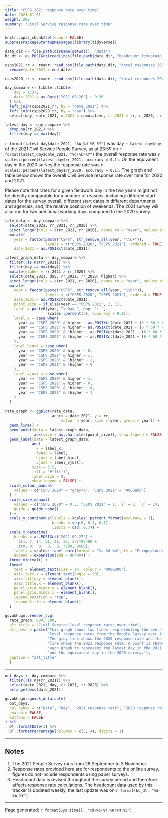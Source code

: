 ```yaml
---
title: "CSPS 2021 response rate over time"
date: 2021-01-01
weight: 200
summary: "Civil Service response rate over time"
---
```


```r
knitr::opts_chunk$set(echo = FALSE)
suppressPackageStartupMessages(library(tidyverse))

data_dir <- file.path(dirname(getwd()), "data")
hc_dt <- as.POSIXct(readLines(file.path(data_dir, "headcount_timestamp.txt")))

csps2021_rr <- readr::read_csv(file.path(data_dir, "total_responses_2021.csv")) %>%
  rename(date_2021 = end_date)

csps2020_rr <- readr::read_csv(file.path(data_dir, "total_responses_2020.csv"))

day_compare <- tibble::tibble(
    day = 1:37,
    date_2021 = as.Date("2021-09-28") + 0:36
  ) %>% 
  left_join(csps2021_rr, by = "date_2021") %>%
  left_join(csps2020_rr, by = "day") %>%
  select(day, date_2021, n_2021 = cumulative, rr_2021 = rr, n_2020, rr_2020)

latest_day <- day_compare %>%
  drop_na(rr_2021) %>%
  filter(day == max(day))

```

`r format(latest_day$date_2021, "%A %d %B %Y")` was day `r latest_day$day` of the 2021 Civil Service People Survey, as at 23:59 on `r format(latest_day$date_2021, "%d-%b-%Y")` the overall response rate was `r scales::percent(latest_day$rr_2021, accuracy = 0.1)`. On the equivalent day in the 2020 survey the response rate was `r scales::percent(latest_day$rr_2020, accuracy = 0.1)`. The graph and table below shows the overall Civil Service response rate over time for 2020 and 2021.

Please note that rates for a given fieldwork day in the two years might not be directly comparable for a number of reasons, including: different start dates for the survey overall; different start dates in different departments and agencies; and, the relative position of weekends. The 2021 survey will also run for two additional working days compared to the 2020 survey.


```r
rate_data <- day_compare %>%
  select(date_2021, rr_2021, rr_2020) %>%
  pivot_longer(cols = c(rr_2021, rr_2020), names_to = "year", values_to = "rr") %>%
  mutate(
    year = factor(paste("CSPS", str_remove_all(year, "\\D+")), 
                  levels = c("CSPS 2020", "CSPS 2021"), ordered = TRUE),
    date_2021 = as.POSIXct(date_2021))

latest_graph_data <- day_compare %>%
  filter(!is.na(rr_2021)) %>%
  filter(day == max(day)) %>%
  mutate(higher = rr_2021 > rr_2020) %>%
  select(date_2021, day, rr_2021, rr_2020, higher) %>%
  pivot_longer(cols = c(rr_2021, rr_2020), names_to = "year", values_to = "rr") %>%
  mutate(
    year = factor(paste("CSPS", str_remove_all(year, "\\D+")), 
                  levels = c("CSPS 2020", "CSPS 2021"), ordered = TRUE),
    date_2021 = as.POSIXct(date_2021),
    point_size = if_else(year == "CSPS 2021", 2, 1),
    label = paste0(year, "\nDay ", day, ": ", 
                   scales::percent(rr, accuracy = 0.1)),
    label_x = case_when(
      year == "CSPS 2020" & higher ~ as.POSIXct(date_2021 + (6 * 60 * 60)),
      year == "CSPS 2021" & higher ~ as.POSIXct(date_2021 - (6 * 60 * 60)),
      year == "CSPS 2020" & !higher ~ as.POSIXct(date_2021 - (6 * 60 * 60)),
      year == "CSPS 2021" & !higher ~ as.POSIXct(date_2021 + (6 * 60 * 60))
    ),
    label_hjust = case_when(
      year == "CSPS 2020" & higher ~ 0,
      year == "CSPS 2021" & higher ~ 1,
      year == "CSPS 2020" & !higher ~ 1,
      year == "CSPS 2021" & !higher ~ 0
    ),
    label_vjust = case_when(
      year == "CSPS 2020" & higher ~ 1,
      year == "CSPS 2021" & higher ~ 0,
      year == "CSPS 2020" & !higher ~ 0,
      year == "CSPS 2021" & !higher ~ 1
    )
  )

rate_graph <- ggplot(rate_data, 
                     aes(x = date_2021, y = rr, 
                         colour = year, size = year, group = year)) +
  geom_line() +
  geom_point(data = latest_graph_data, 
             aes(size = as.character(point_size)), show.legend = FALSE) +
  geom_label(data = latest_graph_data, 
            aes(
              x = label_x,
              label = label,
              hjust = label_hjust,
              vjust = label_vjust),
            size = 3.5,
            fill = "#ffffff",
            label.size = 0,
            show.legend = FALSE) +
  scale_colour_manual(
    values = c("CSPS 2020" = "grey70", "CSPS 2021" = "#005abb")
  ) +
  scale_size_manual(
    values = c("CSPS 2020" = 0.5, "CSPS 2021" = 1, `1` = 1, `2` = 2),
    guide = guide_none()
  ) +
  scale_y_continuous(labels = scales::percent_format(accuracy = 1),
                     breaks = seq(0, 0.7, 0.1),
                     limits = c(0, 0.7)) +
  scale_x_datetime(
    breaks = as.POSIXct("2021-09-27") + 
      c(1, 7, 14, 21, 28, 35, 37)*86400 + 
      c(0, 0,  0,  0,  0, 3600, 3600),
    labels = scales::label_date(format = "%a %d-%b", tz = "Europe/London"),
    expand = expansion(add = 86400)) +
  theme_minimal() +
  theme(
    text = element_text(size = 14, colour = "#000000"),
    axis.text.x = element_text(angle = 90),
    axis.title.y = element_blank(),
    axis.title.x = element_blank(),
    panel.grid.minor.y = element_blank(),
    panel.grid.minor.x = element_blank(),
    legend.position = "top",
    legend.title = element_blank()
  )

govukhugo::render_svg(
  rate_graph, 800, 500,
  alt_title = "Civil Service-level response rates over time", 
  alt_desc = paste("This graph shows two lines respresenting the overall",
                   "level response rates from the People Survey over time.",
                   "The grey line shows the 2020 response rate and the blue",
                   "line shows the 2021 response rate. A point is shown on",
                   "each graph to represent the latest day in the 2021 survey",
                   "and the equivalent day in the 2020 survey."),
  caption = "alt_title"
  )

```

<hr class="govuk-section-break govuk-section-break--l">

```r
out_days <- day_compare %>%
  filter(!is.na(rr_2021)) %>%
  select(date_2021, day, rr_2021, rr_2020) %>%
  arrange(desc(date_2021))

govukhugo::govuk_datatable(
  out_days,
  col_names = c("Date", "Day", "2021 response rate", "2020 response rate"),
  search = FALSE,
  buttons = FALSE
) %>%
  DT::formatDate(1) %>%
  DT::formatPercentage(columns = c(3, 4), digits = 1)
```

<hr class="govuk-section-break govuk-section-break--xl govuk-section-break--visible">

## Notes
1. The 2021 People Survey runs from 28 September to 3 November.
1. Response rates provided here are for respondents to the online survey, figures do not include respondents using paper surveys.
1. Headcount data is revised throughout the survey period and therefore affects response rate calculations. The headcount data used by this tracker is updated weekly, the last update was on `r format(hc_dt, "%d-%b-%Y")`.


<hr class="govuk-section-break govuk-section-break--m">

<span class="govuk-body-s">Page generated: `r format(Sys.time(), "%d-%b-%Y %H:%M:%S")`</span>
